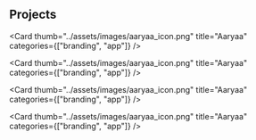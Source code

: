 ## Projects

<Card
  thumb="../assets/images/aaryaa_icon.png"
  title="Aaryaa"
  categories={["branding", "app"]}
/>

<Card
  thumb="../assets/images/aaryaa_icon.png"
  title="Aaryaa"
  categories={["branding", "app"]}
/>

<Card
  thumb="../assets/images/aaryaa_icon.png"
  title="Aaryaa"
  categories={["branding", "app"]}
/>

<Card
  thumb="../assets/images/aaryaa_icon.png"
  title="Aaryaa"
  categories={["branding", "app"]}
/>

